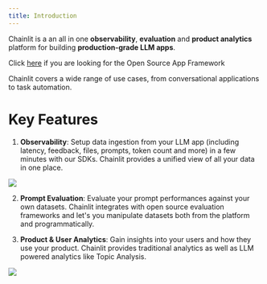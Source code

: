 ```yaml
---
title: Introduction
---
```


Chainlit is a an all in one **observability**, **evaluation** and **product analytics** platform for building **production-grade LLM apps**.

<Note>Click [here](https://github.com/Chainlit/chainlit) if you are looking for the Open Source App Framework</Note>

Chainlit covers a wide range of use cases, from conversational applications to task automation.

# Key Features

1. **Observability**: Setup data ingestion from your LLM app (including latency, feedback, files, prompts, token count and more) in a few minutes with our SDKs. Chainlit provides a unified view of all your data in one place.

<Frame caption="Example of an OpenAI assistant thread">
  <img src="/images/openai-assistant.png" />
</Frame>

2. **Prompt Evaluation**: Evaluate your prompt performances against your own datasets. Chainlit integrates with open source evaluation frameworks and let's you manipulate datasets both from the platform and programmatically.

3. **Product & User Analytics**: Gain insights into your users and how they use your product. Chainlit provides traditional analytics as well as LLM powered analytics like Topic Analysis.

<Frame caption="Chainlit Dashboard">
  <img src="/images/analytics.png" />
</Frame>